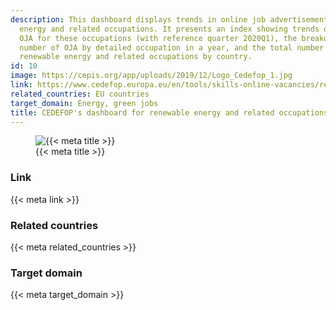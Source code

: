 ```yaml
---
description: This dashboard displays trends in online job advertisements for renewable
  energy and related occupations. It presents an index showing trends over time of
  OJA for these occupations (with reference quarter 2020Q1), the breakdown of the
  number of OJA by detailed occupation in a year, and the total number of OJAs for
  renewable energy and related occupations by country.
id: 10
image: https://cepis.org/app/uploads/2019/12/Logo_Cedefop_1.jpg
link: https://www.cedefop.europa.eu/en/tools/skills-online-vacancies/renewable-energy-and-related-occupations
related_countries: EU countries
target_domain: Energy, green jobs
title: CEDEFOP's dashboard for renewable energy and related occupations
---
```


![{{< meta title >}}]({{< meta image >}})

### Link

{{< meta link >}}

### Related countries

{{< meta related_countries >}}

### Target domain

{{< meta target_domain >}}


